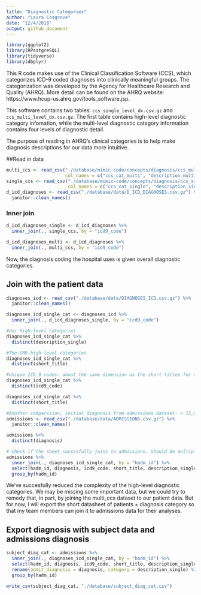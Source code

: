 ```yaml
---
title: "Diagnostic Categories"
author: "Laura Cosgrove"
date: "12/4/2018"
output: github_document
---
```


```r
library(ggplot2)
library(RPostgreSQL)
library(tidyverse)
library(dbplyr)
```

This R code makes use of the Clinical Classification Software (CCS), which categorizes ICD-9 coded diagnoses into clinically meaningful groups. The categorization was developed by the Agency for Healthcare Research and Quality (AHRQ). More detail can be found on the AHRQ website: https://www.hcup-us.ahrq.gov/tools_software.jsp.

This software contains two tables: `ccs_single_level_dx.csv.gz` and `ccs_multi_level_dx.csv.gz`. The first table contains high-level diagnostic category infomation, while the multi-level diagnostic category information contains four levels of diagnostic detail.

The purpose of reading in AHRQ's clinical categories is to help make diagnosis descriptions for our data more intuitive.

##Read in data

```r
multi_ccs <- read_csv("./database/mimic-code/concepts/diagnosis/ccs_multi_level.csv.gz",
                      col_names = c("ccs_cat_multi", "description_multi_1", "description_multi_2", "description_multi_3", "description_multi_4","icd9_code"))
single_ccs <- read_csv("./database/mimic-code/concepts/diagnosis/ccs_single_level.csv.gz",
                       col_names = c("ccs_cat_single", "description_single", "icd9_code"))
d_icd_diagnoses <- read_csv("./database/data/D_ICD_DIAGNOSES.csv.gz") %>% 
  janitor::clean_names()
```

### Inner join

```r
d_icd_diagnoses_single <- d_icd_diagnoses %>% 
  inner_join(., single_ccs, by = "icd9_code") 

d_icd_diagnoses_multi <- d_icd_diagnoses %>% 
  inner_join(., multi_ccs, by = "icd9_code") 

```

Now, the diagnosis coding the hospital uses is given overall diagnostic categories.

## Join with the patient data

```r
diagnoses_icd <- read_csv("./database/data/DIAGNOSES_ICD.csv.gz") %>% 
  janitor::clean_names()

diagnoses_icd_single_cat <- diagnoses_icd %>% 
  inner_join(., d_icd_diagnoses_single, by = "icd9_code") 

#Our high-level categories
diagnoses_icd_single_cat %>% 
  distinct(description_single)

#The EMR high-level categories
diagnoses_icd_single_cat %>% 
  distinct(short_title)

#Unique ICD 9 codes: about the same dimension as the short titles for diagnoses
diagnoses_icd_single_cat %>% 
  distinct(icd9_code)

diagnoses_icd_single_cat %>% 
  distinct(short_title)

#Another comparision, initial diagnosis from admissions dataset: > 15,000 unique
admissions <- read_csv("./database/data/ADMISSIONS.csv.gz") %>% 
  janitor::clean_names()

admissions %>% 
  distinct(diagnosis)

# Check if the sheet succesfully joins to admissions. Should be multiple diagnoses per subject
admissions %>% 
  inner_join(., diagnoses_icd_single_cat, by = "hadm_id") %>% 
  select(hadm_id, diagnosis, icd9_code, short_title, description_single) %>% 
  group_by(hadm_id)

```

We've succesfully reduced the complexity of the high-level diagnostic categories. We may be missing some important data, but we could try to remedy that, in part, by joining the multi_ccs dataset to our patient data. But for now, I will export the short datasheet of patients + diagnosis category so that my team members can join it to admissions data for their analyses.

## Export diagnosis with subject data and admissions diagnosis

```r
subject_diag_cat <- admissions %>% 
  inner_join(., diagnoses_icd_single_cat, by = "hadm_id") %>% 
  select(hadm_id, diagnosis, icd9_code, short_title, description_single) %>% 
  rename(admit_diagnosis = diagnosis, category = description_single) %>% 
  group_by(hadm_id)

write_csv(subject_diag_cat, "./database/subject_diag_cat.csv")

```

